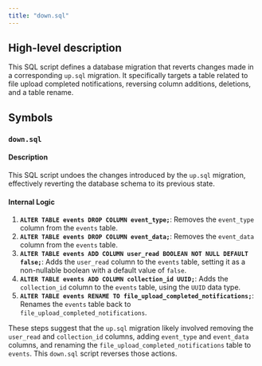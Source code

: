 ```yaml
---
title: "down.sql"
---
```


## High-level description
This SQL script defines a database migration that reverts changes made in a corresponding `up.sql` migration. It specifically targets a table related to file upload completed notifications, reversing column additions, deletions, and a table rename.

## Symbols
### `down.sql`
#### Description
This SQL script undoes the changes introduced by the `up.sql` migration, effectively reverting the database schema to its previous state.

#### Internal Logic
1. **`ALTER TABLE events DROP COLUMN event_type;`**: Removes the `event_type` column from the `events` table.
2. **`ALTER TABLE events DROP COLUMN event_data;`**: Removes the `event_data` column from the `events` table.
3. **`ALTER TABLE events ADD COLUMN user_read BOOLEAN NOT NULL DEFAULT false;`**: Adds the `user_read` column to the `events` table, setting it as a non-nullable boolean with a default value of `false`.
4. **`ALTER TABLE events ADD COLUMN collection_id UUID;`**: Adds the `collection_id` column to the `events` table, using the `UUID` data type.
5. **`ALTER TABLE events RENAME TO file_upload_completed_notifications;`**: Renames the `events` table back to `file_upload_completed_notifications`.

These steps suggest that the `up.sql` migration likely involved removing the `user_read` and `collection_id` columns, adding `event_type` and `event_data` columns, and renaming the `file_upload_completed_notifications` table to `events`. This `down.sql` script reverses those actions.
